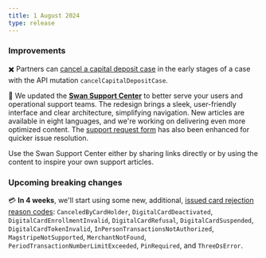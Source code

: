 ```yaml
---
title: 1 August 2024
type: release
---
```


### Improvements

✖️ Partners can [cancel a capital deposit case](/topics/capital-deposits/guide-cancel) in the early stages of a case with the API mutation `cancelCapitalDepositCase`.

🛟 We updated the [**Swan Support Center**](https://support.swan.io) to better serve your users and operational support teams.
The redesign brings a sleek, user-friendly interface and clear architecture, simplifying navigation.
New articles are available in eight languages, and we're working on delivering even more optimized content.
The [support request form](https://support.swan.io/hc/en-150/requests/new?ticket_form_id=18444696903837) has also been enhanced for quicker issue resolution.

Use the Swan Support Center either by sharing links directly or by using the content to inspire your own support articles.

### Upcoming breaking changes

💳 **In 4 weeks**, we'll start using some new, additional, [issued card rejection reason codes](https://api-reference.swan.io/enums/rejected-reason-code/): `CanceledByCardHolder`, `DigitalCardDeactivated`, `DigitalCardEnrollmentInvalid`, `DigitalCardRefusal`, `DigitalCardSuspended`, `DigitalCardTokenInvalid`, `InPersonTransactionsNotAuthorized`, `MagstripeNotSupported`, `MerchantNotFound`, `PeriodTransactionNumberLimitExceeded`, `PinRequired`, and `ThreeDsError`.

